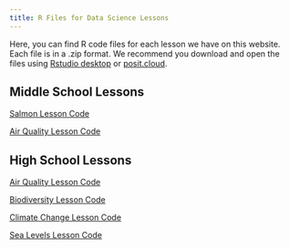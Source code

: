 ```yaml
--- 
title: R Files for Data Science Lessons
---
```


Here, you can find R code files for each lesson we have on this website. Each file is in a .zip format. We recommend you download and open the files using [Rstudio desktop](https://posit.co/download/rstudio-desktop/) or [posit.cloud](https://posit.cloud/content/yours?sort=name_asc). 

## Middle School Lessons

[Salmon Lesson Code](https://lewis-and-clark-data-science.github.io/6-12-Data-Science-Resources/files/lesson_code_zips/SalmonLessonCode.zip)

[Air Quality Lesson Code](https://lewis-and-clark-data-science.github.io/6-12-Data-Science-Resources/files/lesson_code_zips/AQILessonCode.zip)


## High School Lessons

[Air Quality Lesson Code](https://lewis-and-clark-data-science.github.io/6-12-Data-Science-Resources/files/lesson_code_zips/AQILessonCode.zip)

[Biodiversity Lesson Code](https://lewis-and-clark-data-science.github.io/6-12-Data-Science-Resources/files/lesson_code_zips/BiodiversityLessonCode.zip)

[Climate Change Lesson Code](https://lewis-and-clark-data-science.github.io/6-12-Data-Science-Resources/files/lesson_code_zips/ClimateChangeLessonCode.zip)

[Sea Levels Lesson Code](https://lewis-and-clark-data-science.github.io/6-12-Data-Science-Resources/files/lesson_code_zips/SeaLevelsLessonCode.zip)